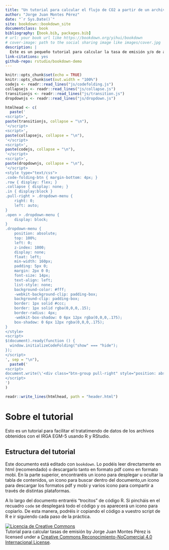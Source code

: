 ```yaml
--- 
title: "Un tutorial para calcular el flujo de CO2 a partir de un archivo del IRGA"
author: "Jorge Juan Montes Pérez"
date: "`r Sys.Date()`"
site: bookdown::bookdown_site
documentclass: book
bibliography: [book.bib, packages.bib]
# url: your book url like https://bookdown.org/yihui/bookdown
# cover-image: path to the social sharing image like images/cover.jpg
description: |
  Este es un pequeño tutorial para calcular la tasa de emisión y/o de absorción de CO_2 a partir de las medidas realizadas con el analizador de gases infrarrojos EGM-5 de PPSystems.
link-citations: yes
github-repo: rstudio/bookdown-demo
---
```

```r
knitr::opts_chunk$set(echo = TRUE)
knitr::opts_chunk$set(out.width = "100%")
codejs <- readr::read_lines("js/codefolding.js")
collapsejs <- readr::read_lines("js/collapse.js")
transitionjs <- readr::read_lines("js/transition.js")
dropdownjs <- readr::read_lines("js/dropdown.js")

htmlhead <- c(
  paste('
<script>',
paste(transitionjs, collapse = "\n"),
'</script>
<script>',
paste(collapsejs, collapse = "\n"),
'</script>
<script>',
paste(codejs, collapse = "\n"),
'</script>
<script>',
paste(dropdownjs, collapse = "\n"),
'</script>
<style type="text/css">
.code-folding-btn { margin-bottom: 4px; }
.row { display: flex; }
.collapse { display: none; }
.in { display:block }
.pull-right > .dropdown-menu {
    right: 0;
    left: auto;
}
.open > .dropdown-menu {
    display: block;
}
.dropdown-menu {
    position: absolute;
    top: 100%;
    left: 0;
    z-index: 1000;
    display: none;
    float: left;
    min-width: 160px;
    padding: 5px 0;
    margin: 2px 0 0;
    font-size: 14px;
    text-align: left;
    list-style: none;
    background-color: #fff;
    -webkit-background-clip: padding-box;
    background-clip: padding-box;
    border: 1px solid #ccc;
    border: 1px solid rgba(0,0,0,.15);
    border-radius: 4px;
    -webkit-box-shadow: 0 6px 12px rgba(0,0,0,.175);
    box-shadow: 0 6px 12px rgba(0,0,0,.175);
}
</style>
<script>
$(document).ready(function () {
  window.initializeCodeFolding("show" === "hide");
});
</script>
', sep = "\n"),
  paste0('
<script>
document.write(\'<div class="btn-group pull-right" style="position: absolute; top: 20%; right: 2%; z-index: 200"><button type="button" class="btn btn-default btn-xs dropdown-toggle" data-toggle="dropdown" aria-haspopup="true" aria-expanded="true" data-_extension-text-contrast=""><span>Code</span> <span class="caret"></span></button><ul class="dropdown-menu" style="min-width: 50px;"><li><a id="rmd-show-all-code" href="#">Show All Code</a></li><li><a id="rmd-hide-all-code" href="#">Hide All Code</a></li></ul></div>\')
</script>
')
)

readr::write_lines(htmlhead, path = "header.html")
```
# Sobre el tutorial {-}

Esto es un tutorial para facilitar el tratatimendo de datos de los archivos obtenidos con el IRGA EGM-5 usando R y RStudio.

## Estructura del tutorial {-}

Este documento está editado con `bookdown`. Lo podéis leer directamente en html (recomendado) o descargarlo tanto en formato pdf como en formato mobi. En la parte superior, encontraréis un icono para desplegar u ocultar la tabla de contenidos, un icono para buscar dentro del documento,un icono para descargar los formatos pdf y mobi y varios icono para compartir a través de distintas plataformas.

A lo largo del documento entraréis "trocitos" de código R. Si pincháis en el recuadro `code` se desplegará todo el código y os aparecerá un icono para copiarlo. De esta manera, podréis ir copiando el código a vuestro script de R e ir siguiendo cada paso de la práctica.

<a rel="license" href="http://creativecommons.org/licenses/by-nc/4.0/"><img alt="Licencia de Creative Commons" style="border-width:0" src="https://i.creativecommons.org/l/by-nc/4.0/88x31.png" /></a><br /><span xmlns:dct="http://purl.org/dc/terms/" property="dct:title">Tutorial para calcular tasas de emisión</span> by <span xmlns:cc="http://creativecommons.org/ns#" property="cc:attributionName">Jorge Juan Montes Pérez</span> is licensed under a <a rel="license" href="http://creativecommons.org/licenses/by-nc/4.0/">Creative Commons Reconocimiento-NoComercial 4.0 Internacional License</a>.